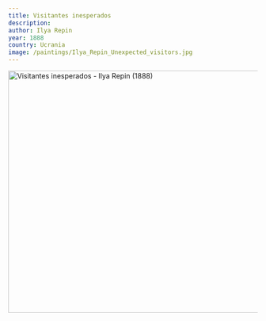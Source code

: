 ```yaml
---
title: Visitantes inesperados
description:
author: Ilya Repin
year: 1888
country: Ucrania
image: /paintings/Ilya_Repin_Unexpected_visitors.jpg
---
```


<Image className="w-full" width="1080" height="489" src="/paintings/Ilya_Repin_Unexpected_visitors.jpg"
       alt="Visitantes inesperados - Ilya Repin (1888)"
       caption="Visitantes inesperados - Ilya Repin (1888)"/>
